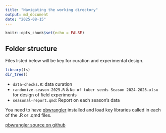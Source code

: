 ```yaml
---
title: "Navigating the working directory"
output: md_document
date: "2025-08-15"
---
```




```r
knitr::opts_chunk$set(echo = FALSE)
```


## Folder structure

Files listed below will be key for curation and experimental design.

```r
library(fs)
dir_tree()
```


- `data-checks.R`: data curation
- `randomize-season-2025.R` & `No of tuber seeds Season 2024-2025.xlsx` for design of field experiments
- `seasonal-report.qmd`: Report on each season's data

You need to have [pbwrangler](https://bokola.github.io/pbwrangler/) installed and load key libraries called in each of the .R or .qmd files.

[pbwrangler source on github](https://github.com/Bokola/pbwrangler)

